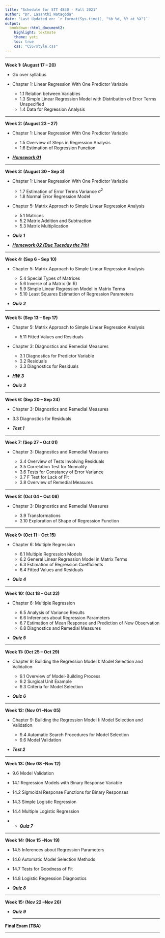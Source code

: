 ```yaml
---
title: "Schedule for STT 4830 - Fall 2021"
author: "Dr. Lasanthi Watagoda"
date: 'Last Updated on: `r format(Sys.time(), "%b %d, %Y at %X")`'
output: 
  bookdown::html_document2: 
    highlight: textmate
    theme: yeti
    toc: true
    css: "CSS/style.css"
---
```


***

**Week 1: (August 17 -- 20)**

* Go over syllabus.
* Chapter 1: Linear Regression With One Predictor Variable

    * 1.1 Relation between Variables
    * 1.3 Simple Linear Regression Model with Distribution of Error Terms Unspecified
    * 1.4 Data for Regression Analysis
    

***

**Week 2: (August 23 -- 27)**

* Chapter 1: Linear Regression With One Predictor Variable

    * 1.5 Overview of Steps in Regression Analysis
    * 1.6 Estimation of Regression Function 
    
* [***Homework 01***](Homework.html)
    
***

**Week 3: (August 30 -- Sep 3)**

* Chapter 1: Linear Regression With One Predictor Variable

    * 1.7 Estimation of Error Terms Variance $\sigma^2$
    * 1.8 Normal Error Regression Model  
    
* Chapter 5: Matrix Approach to Simple Linear Regression Analysis

    * 5.1 Matrices
    * 5.2 Matrix Addition and Subtraction
    * 5.3 Matrix Multiplication 
    
    
* ***Quiz 1***
* [***Homework 02 (Due Tuesday the 7th)***](Homework.html)
    
***

**Week 4: (Sep 6  -- Sep 10)**
 
* Chapter 5: Matrix Approach to Simple Linear Regression Analysis

    * 5.4 Special Types of Matrices
    * 5.6 Inverse of a Matrix (In R)
    * 5.9 Simple Linear Regression Model in Matrix Terms
    * 5.10  Least Squares Estimation of Regression Parameters
    
* ***Quiz 2***
    
***

**Week 5: (Sep 13  -- Sep 17)**
 
* Chapter 5: Matrix Approach to Simple Linear Regression Analysis  
    * 5.11  Fitted Values and Residuals
    
* Chapter 3: Diagnostics and Remedial Measures

    * 3.1  Diagnostics for Predictor Variable
    * 3.2  Residuals
    * 3.3  Diagnostics for Residuals
   
*  [***HW 3 ***](Homework.html)
* ***Quiz 3***
    
***

**Week 6: (Sep 20  -- Sep 24)**

* Chapter 3: Diagnostics and Remedial Measures
 * 3.3  Diagnostics for Residuals


  *  ***Test 1 ***



***

**Week 7: (Sep 27  -- Oct 01)**

* Chapter 3: Diagnostics and Remedial Measures

     * 3.4  Overview of Tests Involving Residuals
     * 3.5  Correlation Test for Nonnality
     * 3.6  Tests for Constancy of Error Variance
     * 3.7  F Test for Lack of Fit
     * 3.8  Overview of Remedial Measures


***

**Week 8: (Oct 04  -- Oct 08)**

* Chapter 3: Diagnostics and Remedial Measures
    
     * 3.9  Transformations
     * 3.10  Exploration of Shape of Regression Function
     

 
***

**Week 9: (Oct 11  -- Oct 15)**

* Chapter 6:  Multiple Regression

    * 6.1  Multiple Regression Models
    * 6.2 General Linear Regression Model in Matrix Terms
    * 6.3 Estimation of Regression Coefficients
    * 6.4 Fitted Values and Residuals
    
 * ***Quiz 4***   
   
***

**Week 10: (Oct 18  -- Oct 22)**

* Chapter 6:  Multiple Regression

    * 6.5 Analysis of Variance Results
    * 6.6 Inferences about Regression Parameters
    * 6.7 Estimation of Mean Response and Prediction of New Observation
    * 6.8 Diagnostics and Remedial Measures
   
* ***Quiz 5*** 
  

***

    
**Week 11: (Oct 25  -- Oct 29)**

* Chapter 9:  Building the Regression Model I: Model Selection and Validation

    * 9.1 Overview of Model-Building Process 
    * 9.2 Surgical Unit Example
    * 9.3 Criteria for Model Selection 
   
   
* ***Quiz 6*** 


***

**Week 12: (Nov 01  --Nov 05)**

* Chapter 9:  Building the Regression Model I: Model Selection and Validation

     * 9.4 Automatic Search Procedures for Model Selection
     * 9.6 Model Validation
    
    
*  ***Test 2 ***
 

***

**Week 13: (Nov 08  --Nov 12)**

  * 9.6 Model Validation
  * 14.1 Regression Models with Binary Response Variable
  * 14.2 Sigmoidal Response Functions for Binary Responses
  * 14.3 Simple Logistic Regression
  * 14.4 Multiple Logistic Regression
  
*   * ***Quiz 7***
 

 ***

**Week 14: (Nov 15  --Nov 19)**

  * 14.5 Inferences about Regression Parameters
  * 14.6 Automatic Model Selection Methods
  * 14.7 Tests for Goodness of Fit
  * 14.8 Logistic Regression Diagnostics

*    ***Quiz 8***


  ***

**Week 15: (Nov 22  --Nov 26)**

* ***Quiz 9***

  ***
  
**Final Exam (TBA)**
<!--
  * [Data set for question 1](question1.txt)
  * [Data set for question 2](question2.txt)
  * [Data set for question 3](question3.txt)
-->

  ***
